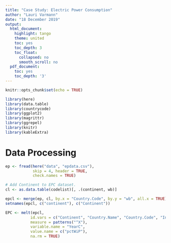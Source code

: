 ```yaml
---
title: "Case Study: Electric Power Consumption"
author: "Lauri Varmann"
date: "18 December 2019"
output:
  html_document:
    highlight: tango
    theme: united
    toc: yes
    toc_depth: 3
    toc_float:
      collapsed: no
      smooth_scroll: no
  pdf_document:
    toc: yes
    toc_depth: '3'
---
```


```r
knitr::opts_chunk$set(echo = TRUE)

library(here)
library(data.table)
library(countrycode)
library(ggplot2)
library(magrittr)
library(ggrepel)
library(knitr)
library(kableExtra)
```

# Data Processing

```r
ep <- fread(here("data", "epdata.csv"), 
            skip = 4, header = TRUE,
            check.names = TRUE)

# Add Continent to EPC dataset.
cl <- as.data.table(codelist)[, .(continent, wb)]

epcl <- merge(ep, cl, by.x = "Country.Code", by.y = "wb", all.x = TRUE)
setnames(epcl, c("continent"), c("Continent"))

EPC <- melt(epcl,
           id.vars = c("Continent", "Country.Name", "Country.Code", "Indicator.Code"),
           measure = patterns("^X"),
           variable.name = "YearC",
           value.name = c("pctWiP"),
           na.rm = TRUE)
```
